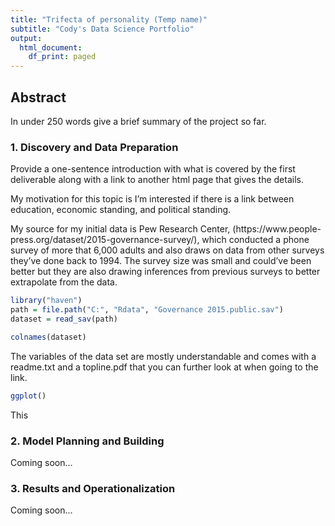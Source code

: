```yaml
---
title: "Trifecta of personality (Temp name)"
subtitle: "Cody's Data Science Portfolio"
output:
  html_document:
    df_print: paged
---
```


## Abstract

In under 250 words give a brief summary of the project so far.

### 1. Discovery and Data Preparation

Provide a one-sentence introduction with what is covered by the first deliverable along with a link to another html page that gives the details.

My motivation for this topic is I'm interested if there is a link between education, economic standing, and political standing.

My source for my initial data is Pew Research Center, (https://www.people-press.org/dataset/2015-governance-survey/), which conducted a phone survey of more that 6,000 adults and also draws on data from other surveys they've done back to 1994.
The survey size was small and could've been better but they are also drawing inferences from previous surveys to better extrapolate from the data.

```r

library("haven")
path = file.path("C:", "Rdata", "Governance 2015.public.sav")
dataset = read_sav(path)

colnames(dataset)
```

The variables of the data set are mostly understandable and comes with a readme.txt and a topline.pdf that you can further look at when going to the link.


```r

ggplot()

```

This 

### 2. Model Planning and Building

Coming soon...

### 3. Results and Operationalization

Coming soon...


